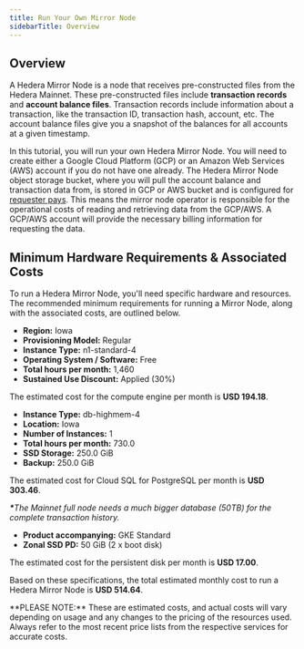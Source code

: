 ```yaml
---
title: Run Your Own Mirror Node
sidebarTitle: Overview
---
```

## Overview

A Hedera Mirror Node is a node that receives pre-constructed files from the Hedera Mainnet. These pre-constructed files include **transaction records** and **account balance files**. Transaction records include information about a transaction, like the transaction ID, transaction hash, account, etc. The account balance files give you a snapshot of the balances for all accounts at a given timestamp.

In this tutorial, you will run your own Hedera Mirror Node. You will need to create either a Google Cloud Platform (GCP) or an Amazon Web Services (AWS) account if you do not have one already. The Hedera Mirror Node object storage bucket, where you will pull the account balance and transaction data from, is stored in GCP or AWS bucket and is configured for [requester pays](https://cloud.google.com/storage/docs/requester-pays). This means the mirror node operator is responsible for the operational costs of reading and retrieving data from the GCP/AWS. A GCP/AWS account will provide the necessary billing information for requesting the data.

<Card
  title="Run Your Own Mirror Node Gcs"
  href="/hedera/core-concepts/mirror-nodes/run-your-own-beta-mirror-node/run-your-own-mirror-node-gcs"
/>

<Card
  title="Run Your Own Mirror Node S3"
  href="/hedera/core-concepts/mirror-nodes/run-your-own-beta-mirror-node/run-your-own-mirror-node-s3"
/>

## Minimum Hardware Requirements & Associated Costs

To run a Hedera Mirror Node, you'll need specific hardware and resources. The recommended minimum requirements for running a Mirror Node, along with the associated costs, are outlined below.

<Columns cols={2}>
<Card title="Compute Engine">
    <ul>
        <li><strong>Region:</strong> Iowa</li>
        <li><strong>Provisioning Model:</strong> Regular</li>
        <li><strong>Instance Type:</strong> n1-standard-4</li>
        <li><strong>Operating System / Software:</strong> Free</li>
        <li><strong>Total hours per month:</strong> 1,460</li>
        <li><strong>Sustained Use Discount:</strong> Applied (30%)</li>
    </ul>
    <p>The estimated cost for the compute engine per month is <strong>USD 194.18</strong>.</p>
</Card>

<Card title="Cloud SQL for PostgreSQL">
    <ul>
        <li><strong>Instance Type:</strong> db-highmem-4</li>
        <li><strong>Location:</strong> Iowa</li>
        <li><strong>Number of Instances:</strong> 1</li>
        <li><strong>Total hours per month:</strong> 730.0</li>
        <li><strong>SSD Storage:</strong> 250.0 GiB</li>
        <li><strong>Backup:</strong> 250.0 GiB</li>
    </ul>
    <p>The estimated cost for Cloud SQL for PostgreSQL per month is <strong>USD 303.46</strong>.</p>
    <p><em><strong>*</strong>The Mainnet full node needs a much bigger database (50TB) for the complete transaction history.</em></p>
</Card>

<Card title="Persistent Disk (Accompanying)">
    <ul>
        <li><strong>Product accompanying:</strong> GKE Standard</li>
        <li><strong>Zonal SSD PD:</strong> 50 GiB (2 x boot disk)</li>
    </ul>
    <p>The estimated cost for the persistent disk per month is <strong>USD 17.00</strong>.</p>
    <p>Based on these specifications, the total estimated monthly cost to run a Hedera Mirror Node is <strong>USD 514.64</strong>.</p>
</Card>
</Columns>





<Warning>
**PLEASE NOTE:** These are estimated costs, and actual costs will vary depending on usage and any changes to the pricing of the resources used. Always refer to the most recent price lists from the respective services for accurate costs.
</Warning>
